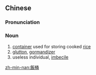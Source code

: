 {{also|饭桶}}
==Chinese==
{{zh-forms|s=饭桶}}

===Pronunciation===
{{zh-pron
|m=fàntǒng
|c=faan6 tung2
|mn=qz,xm,tw:pn̄g-tháng/zz:pūiⁿ-tháng
|cat=n
}}

===Noun===
{{zh-noun}}

# [[container]] used for storing cooked [[rice]]
# [[glutton]], [[gormandizer]]
# useless individual, [[imbecile]]

[[zh-min-nan:飯桶]]
